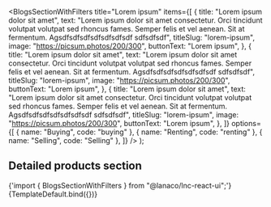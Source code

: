 
<Meta
  title="Landing sections/Blogs Section With Filters"
  component={BlogsSectionWithFilters}
/>

  <BlogsSectionWithFilters
    title="Lorem ipsum"
    items={[
      {
        title: "Lorem ipsum dolor sit amet",
        text: "Lorem ipsum dolor sit amet consectetur. Orci tincidunt volutpat volutpat sed rhoncus fames. Semper felis et vel aenean. Sit at fermentum. Agsdfsdfsdfsdfsdfsdfsdf sdfsdfsdf",
        titleSlug: "lorem-ipsum",
        image: "https://picsum.photos/200/300",
        buttonText: "Lorem ipsum",
      },
      {
        title: "Lorem ipsum dolor sit amet",
        text: "Lorem ipsum dolor sit amet consectetur. Orci tincidunt volutpat volutpat sed rhoncus fames. Semper felis et vel aenean. Sit at fermentum. Agsdfsdfsdfsdfsdfsdfsdf sdfsdfsdf",
        titleSlug: "lorem-ipsum",
        image: "https://picsum.photos/200/300",
        buttonText: "Lorem ipsum",
      },
      {
        title: "Lorem ipsum dolor sit amet",
        text: "Lorem ipsum dolor sit amet consectetur. Orci tincidunt volutpat volutpat sed rhoncus fames. Semper felis et vel aenean. Sit at fermentum. Agsdfsdfsdfsdfsdfsdfsdf sdfsdfsdf",
        titleSlug: "lorem-ipsum",
        image: "https://picsum.photos/200/300",
        buttonText: "Lorem ipsum",
      },
    ]}
    options={[
      { name: "Buying", code: "buying" },
      { name: "Renting", code: "renting" },
      { name: "Selling", code: "Selling" },
    ]}
  />
);

## Detailed products section

<SyntaxHighlighter language="jsx" style={nord}>
  {'import { BlogsSectionWithFilters } from "@lanaco/lnc-react-ui";'}
</SyntaxHighlighter>

<Canvas>
  <Story name="Default" args={{}}>
    {TemplateDefault.bind({})}
  </Story>
</Canvas>
